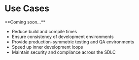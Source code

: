 
# Use Cases

<Callout type="info" emoji="ℹ️">
  **Coming soon...**
</Callout>

* Reduce build and compile times
* Ensure consistency of development environments
* Provide production-symmetric testing and QA environments
* Speed up inner development loops 
* Maintain security and compliance across the SDLC
